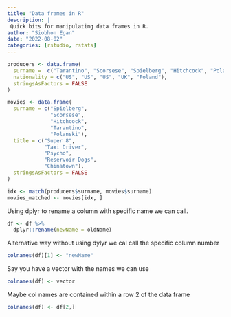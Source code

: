 ```yaml
---
title: "Data frames in R"
description: |
 Quick bits for manipulating data frames in R.
author: "Siobhon Egan"
date: "2022-08-02"
categories: [rstudio, rstats]
---
```


```r
producers <- data.frame(
  surname =  c("Tarantino", "Scorsese", "Spielberg", "Hitchcock", "Polanski"),
  nationality = c("US", "US", "US", "UK", "Poland"),
  stringsAsFactors = FALSE
)

movies <- data.frame(
  surname = c("Spielberg",
              "Scorsese",
              "Hitchcock",
              "Tarantino",
              "Polanski"),
  title = c("Super 8",
            "Taxi Driver",
            "Psycho",
            "Reservoir Dogs",
            "Chinatown"),
  stringsAsFactors = FALSE
)
```


```r
idx <- match(producers$surname, movies$surname)
movies_matched <- movies[idx, ]
```

Using dplyr to rename a column with specific name we can call.
```r
df <- df %>%
  dplyr::rename(newName = oldName)
```

Alternative way without using dylyr we cal call the specific column number
```r
colnames(df)[1] <- "newName"
```

Say you have a vector with the names we can use
```r
colnames(df) <- vector
```

Maybe col names are contained within a row 2 of the data frame
```r
colnames(df) <- df[2,]
```
